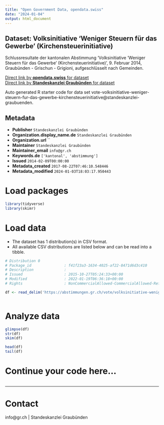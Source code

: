 ```yaml
---
title: "Open Government Data, opendata.swiss"
date: "2024-01-04"
output: html_document
---
```


## Dataset: Volksinitiative 'Weniger Steuern für das Gewerbe' (Kirchensteuerinitiative)

Schlussresultate der kantonalen Abstimmung 'Volksinitiative 'Weniger Steuern für das Gewerbe' (Kirchensteuerinitiative)', 9. Februar 2014, Graubünden - Grischun - Grigioni, aufgeschlüsselt nach Gemeinden.

[Direct link by **opendata.swiss** for dataset](https://opendata.swiss/de/dataset/volksinitiative-weniger-steuern-fur-das-gewerbe-kirchensteuerinitiative)<br>
[Direct link by **Standeskanzlei Graubünden** for dataset](https://abstimmungen.gr.ch/vote/volksinitiative-weniger-steuern-fur-das-gewerbe-kirchensteuerinitiative/data)

Auto generated R starter code for data set vote-volksinitiative-weniger-steuern-fur-das-gewerbe-kirchensteuerinitiative@standeskanzlei-graubuenden.

## Metadata

- **Publisher** `Standeskanzlei Graubünden`
- **Organization.display_name.de** `Standeskanzlei Graubünden`
- **Organization.url** ``
- **Maintainer** `Standeskanzlei Graubünden`
- **Maintainer_email** `info@gr.ch`
- **Keywords.de** `['kantonal', 'abstimmung']`
- **Issued** `2014-02-09T00:00:00`
- **Metadata_created** `2017-08-22T07:46:10.548446`
- **Metadata_modified** `2024-01-03T18:03:17.950443`


# Load packages

```r

library(tidyverse)
library(skimr)

```

# Load data

-   The dataset has 1 distribution(s) in CSV format.
-   All available CSV distributions are listed below and can be read into a tibble.

```r

# Distribution 0
# Package_id               : f41f23a3-1634-4025-af22-8471d6d3c410
# Description              : 
# Issued                   : 2015-10-27T05:24:33+00:00
# Modified                 : 2022-01-19T06:36:18+00:00
# Rights                   : NonCommercialAllowed-CommercialAllowed-ReferenceRequired

df <- read_delim('https://abstimmungen.gr.ch/vote/volksinitiative-weniger-steuern-fur-das-gewerbe-kirchensteuerinitiative/data-csv')



```

# Analyze data

```r

glimpse(df)
str(df)
skim(df)

head(df)
tail(df)

```

# Continue your code here...

```r

```

------------------------------------------------------------------------

# Contact

info@gr.ch | Standeskanzlei Graubünden
